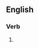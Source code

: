 ==English==

===Verb===
{{head|en|present participle}}

# {{present participle of|verbify|lang=en|nocat=1}}
